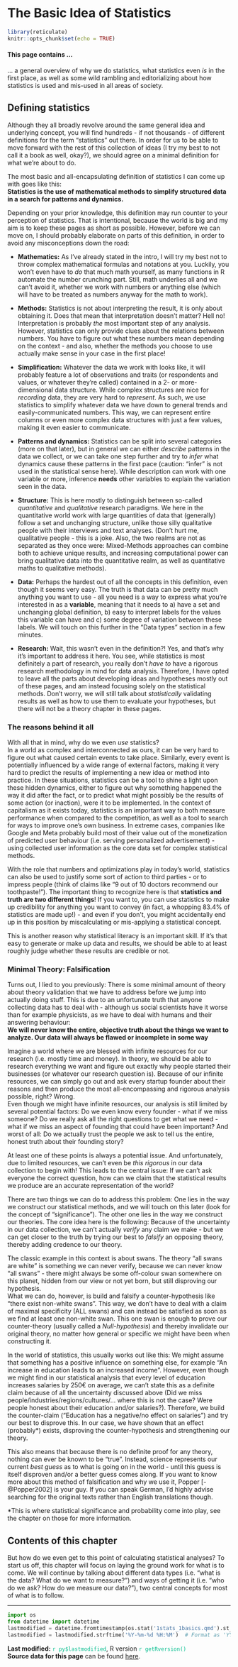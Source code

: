 # The Basic Idea of Statistics

```r
library(reticulate)
knitr::opts_chunk$set(echo = TRUE)
```

#### This page contains ... {.unnumbered}

... a general overview of why we do statistics, what statistics even *is* in the first place, as well as some wild rambling and editorializing about how statistics is used and mis-used in all areas of society.

## Defining statistics {.unnumbered}

Although they all broadly revolve around the same general idea and underlying concept, you will find hundreds - if not thousands - of different definitions for the term "statistics" out there. In order for us to be able to move forward with the rest of this collection of ideas (I try my best to not call it a book as well, okay?), we should agree on a minimal definition for what we're about to do.

The most basic and all-encapsulating definition of statistics I can come up with goes like this:\
**Statistics is the use of mathematical methods to simplify structured data in a search for patterns and dynamics.**

Depending on your prior knowledge, this definition may run counter to your perception of statistics. That is intentional, because the world is big and my aim is to keep these pages as short as possible. However, before we can move on, I should probably elaborate on parts of this definition, in order to avoid any misconceptions down the road:

-   **Mathematics:** As I've already stated in the intro, I will try my best not to throw complex mathematical formulas and notations at you. Luckily, you won't even have to *do* that much math yourself, as many functions in R automate the number crunching part. Still, math underlies all and we can't avoid it, whether we work with numbers or anything else (which will have to be treated as numbers anyway for the math to work).

-   **Methods:** Statistics is not about interpreting the result, it is only about obtaining it. Does that mean that interpretation doesn't matter? Hell no! Interpretation is probably *the* most important step of any analysis. However, statistics can only provide clues about the relations between numbers. You have to figure out what these numbers mean depending on the context - and also, whether the methods you choose to use actually make sense in your case in the first place!

-   **Simplification:** Whatever the data we work with looks like, it will probably feature a lot of observations and traits (or respondents and values, or whatever they're called) contained in a 2- or more-dimensional data structure. While complex structures are nice for *recording* data, they are very hard to *represent*. As such, we use statistics to simplify whatever data we have down to general trends and easily-communicated numbers. This way, we can represent entire columns or even more complex data structures with just a few values, making it even easier to communicate.

-   **Patterns and dynamics:** Statistics can be split into several categories (more on that later), but in general we can either *describe* patterns in the data we collect, or we can take one step further and try to *infer* what dynamics cause these patterns in the first pace (caution: "infer" is not used in the statistical sense here). While description can work with one variable or more, inference **needs** other variables to explain the variation seen in the data.

-   **Structure:** This is here mostly to distinguish between so-called *quantitative* and *qualitative* research paradigms. We here in the quantitative world work with large quantities of data that (generally) follow a set and unchanging structure, unlike those silly qualitative people with their interviews and text analyses. (Don't hurt me, qualitative people - this is a joke. Also, the two realms are not as separated as they once were: Mixed-Methods approaches can combine both to achieve unique results, and increasing computational power can bring qualitative data into the quantitative realm, as well as quantitative maths to qualitative methods).

-   **Data:** Perhaps the hardest out of all the concepts in this definition, even though it seems very easy. The truth is that data can be pretty much anything you want to use - all you need is a way to express what you're interested in as a **variable**, meaning that it needs to a) have a set and unchanging global definition, b) easy to interpret labels for the values this variable can have and c) some degree of variation between these labels. We will touch on this further in the "Data types" section in a few minutes.

-   **Research:** Wait, this wasn't even in the definition?! Yes, and that's why it's important to address it here. You see, while statistics is most definitely a part of research, you really don't *have to* have a rigorous research methodology in mind for data analysis. Therefore, I have opted to leave all the parts about developing ideas and hypotheses mostly out of these pages, and am instead focusing solely on the statistical methods. Don't worry, we will still talk about *statistically* validating results as well as how to use them to evaluate your hypotheses, but there will not be a theory chapter in these pages.

### The reasons behind it all {.unnumbered}

With all that in mind, why do we even *use* statistics?\
In a world as complex and interconnected as ours, it can be very hard to figure out what caused certain events to take place. Similarly, every event is potentially influenced by a wide range of external factors, making it very hard to predict the results of implementing a new idea or method into practice. In these situations, statistics can be a tool to shine a light upon these hidden dynamics, either to figure out why something happened the way it did after the fact, or to predict what might possibly be the results of some action (or inaction), were it to be implemented. In the context of capitalism as it exists today, statistics is an important way to both measure performance when compared to the competition, as well as a tool to search for ways to improve one's own business. In extreme cases, companies like Google and Meta probably build most of their value out of the monetization of predicted user behaviour (i.e. serving personalized advertisement) - using collected user information as the core data set for complex statistical methods.

With the role that numbers and optimizations play in today's world, statistics can also be used to justify some sort of action to third parties - or to impress people (think of claims like "9 out of 10 doctors recommend our toothpaste!"). The important thing to recognize here is that **statistics and truth are two different things**! If you want to, you can use statistics to make up credibility for anything you want to convey (in fact, a whopping 83.4% of statistics are made up!) - and even if you don't, you might accidentally end up in this position by miscalculating or mis-applying a statistical concept.

This is another reason why statistical literacy is an important skill. If it's that easy to generate or make up data and results, we should be able to at least roughly judge whether these results are credible or not.

### Minimal Theory: Falsification

Turns out, I lied to you previously: There is some minimal amount of theory about theory validation that we have to address before we jump into actually doing stuff. This is due to an unfortunate truth that anyone collecting data has to deal with - although us social scientists have it worse than for example physicists, as we have to deal with humans and their answering behaviour:\
**We will never know the entire, objective truth about the things we want to analyze. Our data will always be flawed or incomplete in some way**

Imagine a world where we are blessed with infinite resources for our research (i.e. mostly time and money). In theory, we should be able to research everything we want and figure out exactly why people started their businesses (or whatever our research question is). Because of our infinite resources, we can simply go out and ask every startup founder about their reasons and then produce the most all-encompassing and rigorous analysis possible, right? Wrong.\
Even though we might have infinite resources, our analysis is still limited by several potential factors: Do we even know every founder - what if we miss someone? Do we really ask all the right questions to get what we need - what if we miss an aspect of founding that could have been important? And worst of all: Do we actually trust the people we ask to tell us the entire, honest truth about their founding story?

At least one of these points is always a potential issue. And unfortunately, due to limited resources, we can't even be *this rigorous* in our data collection to begin with! This leads to the central issue: If we can't ask everyone the correct question, how can we claim that the statistical results we produce are an accurate representation of the world?

There are two things we can do to address this problem: One lies in the way we construct our statistical methods, and we will touch on this later (look for the concept of "significance"). The other one lies in the way we construct our theories. The core idea here is the following: Because of the uncertainty in our data collection, we can't actually *verify* any claim we make - but we can get closer to the truth by trying our best to *falsify* an opposing theory, thereby adding credence to our theory.

The classic example in this context is about swans. The theory "all swans are white" is something we can never verify, because we can never know "all swans" - there might always be some off-colour swan somewhere on this planet, hidden from our view or not yet born, but still disproving our hypothesis.\
What we can do, however, is build and falsify a counter-hypothesis like "there exist non-white swans". This way, we don't have to deal with a claim of maximal specificity (ALL swans) and can instead be satisfied as soon as we find at least one non-white swan. This one swan is enough to prove our counter-theory (usually called a *Null-hypothesis*) and thereby invalidate our original theory, no matter how general or specific we might have been when constructing it.

In the world of statistics, this usually works out like this: We might assume that something has a positive influence on something else, for example "An increase in education leads to an increased income". However, even though we might find in our statistical analysis that every level of education increases salaries by 250€ on average, we can't state this as a definite claim because of all the uncertainty discussed above (Did we miss people/industries/regions/cultures/... where this is not the case? Were people honest about their education and/or salaries?). Therefore, we build the counter-claim ("Education has a negative/no effect on salaries") and try our best to disprove this. In our case, we have shown that an effect (probably\*) exists, disproving the counter-hypothesis and strengthening our theory.

This also means that because there is no definite proof for any theory, nothing can ever be known to be "true". Instead, science represents our current *best guess* as to what is going on in the world - until this guess is itself disproven and/or a better guess comes along. If you want to know more about this method of falsification and why we use it, Popper [-@Popper2002] is your guy. If you can speak German, I'd highly advise searching for the original texts rather than English translations though.

::: {.callout-note title="Side Note"}
\*This is where statistical significance and probability come into play, see the chapter on those for more information.
:::

## Contents of this chapter {.unnumbered}

But how do we even get to this point of calculating statistical analyses? To start us off, this chapter will focus on laying the ground work for what is to come. We will continue by talking about different data types (i.e. "what is the data? What do we want to measure?") and ways of getting it (i.e. "who do we ask? How do we measure our data?"), two central concepts for most of what is to follow.

------------------------------------------------------------------------

```python
import os
from datetime import datetime
lastmodified = datetime.fromtimestamp(os.stat('1stats_1basics.qmd').st_mtime)
lastmodified = lastmodified.strftime('%Y-%m-%d %H:%M')  # Format as 'YYYY-MM-DD HH:MM'
```

**Last modified:** [`r py$lastmodified`]{style="color:#00bc8c"}, R version [`r getRversion()`]{style="color:#00bc8c"}\
**Source data for this page** can be found <a href="https://github.com/fallenEngels/stats-basics/blob/main/files/1stats_1basics.qmd">here</a>.
